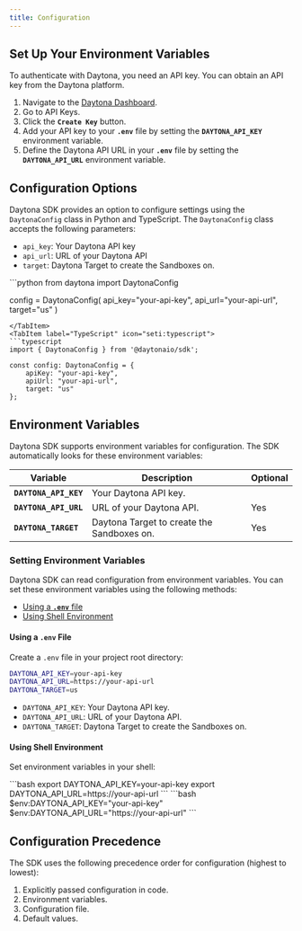 ```yaml
---
title: Configuration
---
```



## Set Up Your Environment Variables

To authenticate with Daytona, you need an API key. You can obtain an API key from the Daytona platform.

1. Navigate to the [Daytona Dashboard](https://app.daytona.io/dashboard/).
2. Go to API Keys.
3. Click the **`Create Key`** button.
4. Add your API key to your **`.env`** file by setting the **`DAYTONA_API_KEY`** environment variable.
5. Define the Daytona API URL in your **`.env`** file by setting the **`DAYTONA_API_URL`** environment variable.

## Configuration Options

Daytona SDK provides an option to configure settings using the `DaytonaConfig` class in Python and TypeScript. The `DaytonaConfig` class accepts the following parameters:

- `api_key`: Your Daytona API key
- `api_url`: URL of your Daytona API
- `target`: Daytona Target to create the Sandboxes on.

<Tabs>
<TabItem label="Python" icon="seti:python">
```python
from daytona import DaytonaConfig

config = DaytonaConfig(
api_key="your-api-key",
api_url="your-api-url",
target="us"
)

```
</TabItem>
<TabItem label="TypeScript" icon="seti:typescript">
```typescript
import { DaytonaConfig } from '@daytonaio/sdk';

const config: DaytonaConfig = {
    apiKey: "your-api-key",
    apiUrl: "your-api-url",
    target: "us"
};
```
</TabItem>
</Tabs>

## Environment Variables

Daytona SDK supports environment variables for configuration. The SDK automatically looks for these environment variables:

| Variable              | Description                                | Optional |
| --------------------- | ------------------------------------------ | -------- |
| **`DAYTONA_API_KEY`** | Your Daytona API key.                      |          |
| **`DAYTONA_API_URL`** | URL of your Daytona API.                   | Yes      |
| **`DAYTONA_TARGET`**  | Daytona Target to create the Sandboxes on. | Yes      |

### Setting Environment Variables

Daytona SDK can read configuration from environment variables. You can set these environment variables using the following methods:

- [Using a **`.env`** file](#using-a-env-file)
- [Using Shell Environment](#using-shell-environment)

#### Using a **`.env`** File

Create a `.env` file in your project root directory:

```bash
DAYTONA_API_KEY=your-api-key
DAYTONA_API_URL=https://your-api-url
DAYTONA_TARGET=us
```

- `DAYTONA_API_KEY`: Your Daytona API key.
- `DAYTONA_API_URL`: URL of your Daytona API.
- `DAYTONA_TARGET`: Daytona Target to create the Sandboxes on.

#### Using Shell Environment

Set environment variables in your shell:

<Tabs>
  <TabItem label="Bash/Zsh" icon="seti:shell">
    ```bash export DAYTONA_API_KEY=your-api-key export
    DAYTONA_API_URL=https://your-api-url ```
  </TabItem>
  <TabItem label="Windows PowerShell" icon="seti:powershell">
    ```bash 
    $env:DAYTONA_API_KEY="your-api-key"
    $env:DAYTONA_API_URL="https://your-api-url"
    ```
  </TabItem>
</Tabs>

## Configuration Precedence

The SDK uses the following precedence order for configuration (highest to lowest):

1. Explicitly passed configuration in code.
2. Environment variables.
3. Configuration file.
4. Default values.
